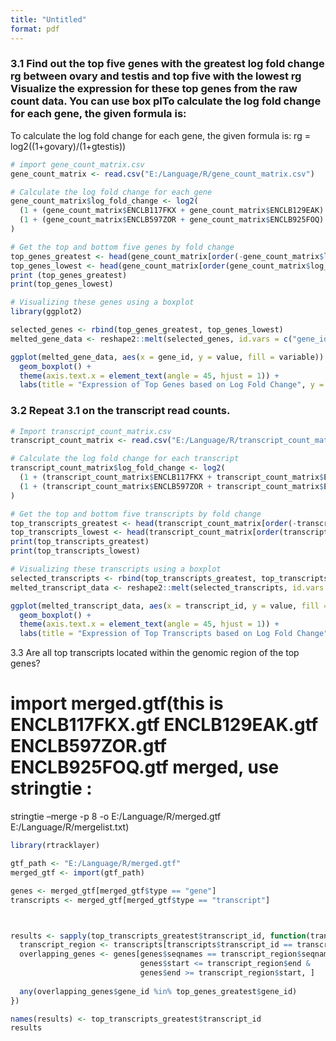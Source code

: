 ---
title: "Untitled"
format: pdf
---
### 3.1 Find out the top five genes with the greatest log fold change rg between ovary and testis and top five with the lowest rg  Visualize the expression for these top genes from the raw count data. You can use box plTo calculate the log fold change for each gene, the given formula is:
To calculate the log fold change for each gene, the given formula is:
rg = log2((1+govary)/(1+gtestis))

```{r}
# import gene_count_matrix.csv
gene_count_matrix <- read.csv("E:/Language/R/gene_count_matrix.csv")

# Calculate the log fold change for each gene
gene_count_matrix$log_fold_change <- log2(
  (1 + (gene_count_matrix$ENCLB117FKX + gene_count_matrix$ENCLB129EAK) / 2) / 
  (1 + (gene_count_matrix$ENCLB597ZOR + gene_count_matrix$ENCLB925FOQ) / 2)
)

# Get the top and bottom five genes by fold change
top_genes_greatest <- head(gene_count_matrix[order(-gene_count_matrix$log_fold_change), ], 5)
top_genes_lowest <- head(gene_count_matrix[order(gene_count_matrix$log_fold_change), ], 5)
print (top_genes_greatest)
print(top_genes_lowest)

# Visualizing these genes using a boxplot
library(ggplot2)

selected_genes <- rbind(top_genes_greatest, top_genes_lowest)
melted_gene_data <- reshape2::melt(selected_genes, id.vars = c("gene_id", "log_fold_change"), measure.vars = c("ENCLB117FKX", "ENCLB129EAK", "ENCLB597ZOR", "ENCLB925FOQ"))

ggplot(melted_gene_data, aes(x = gene_id, y = value, fill = variable)) +
  geom_boxplot() +
  theme(axis.text.x = element_text(angle = 45, hjust = 1)) +
  labs(title = "Expression of Top Genes based on Log Fold Change", y = "Expression", x = "Gene ID")

```

### 3.2 Repeat 3.1 on the transcript read counts.



```{r}
# Import transcript_count_matrix.csv
transcript_count_matrix <- read.csv("E:/Language/R/transcript_count_matrix.csv")

# Calculate the log fold change for each transcript
transcript_count_matrix$log_fold_change <- log2(
  (1 + (transcript_count_matrix$ENCLB117FKX + transcript_count_matrix$ENCLB129EAK) / 2) / 
  (1 + (transcript_count_matrix$ENCLB597ZOR + transcript_count_matrix$ENCLB925FOQ) / 2)
)

# Get the top and bottom five transcripts by fold change
top_transcripts_greatest <- head(transcript_count_matrix[order(-transcript_count_matrix$log_fold_change), ], 5)
top_transcripts_lowest <- head(transcript_count_matrix[order(transcript_count_matrix$log_fold_change), ], 5)
print(top_transcripts_greatest)
print(top_transcripts_lowest)

# Visualizing these transcripts using a boxplot
selected_transcripts <- rbind(top_transcripts_greatest, top_transcripts_lowest)
melted_transcript_data <- reshape2::melt(selected_transcripts, id.vars = c("transcript_id", "log_fold_change"), measure.vars = c("ENCLB117FKX", "ENCLB129EAK", "ENCLB597ZOR", "ENCLB925FOQ"))

ggplot(melted_transcript_data, aes(x = transcript_id, y = value, fill = variable)) +
  geom_boxplot() +
  theme(axis.text.x = element_text(angle = 45, hjust = 1)) +
  labs(title = "Expression of Top Transcripts based on Log Fold Change", y = "Expression", x = "Transcript ID")


```


3.3 Are all top transcripts located within the genomic region of the top genes?

# import merged.gtf(this is ENCLB117FKX.gtf ENCLB129EAK.gtf ENCLB597ZOR.gtf ENCLB925FOQ.gtf merged, use stringtie :
stringtie --merge -p 8 -o E:/Language/R/merged.gtf E:/Language/R/mergelist.txt)

```{r}
library(rtracklayer)

gtf_path <- "E:/Language/R/merged.gtf"
merged_gtf <- import(gtf_path)

genes <- merged_gtf[merged_gtf$type == "gene"]
transcripts <- merged_gtf[merged_gtf$type == "transcript"]




```


```{r}
 
results <- sapply(top_transcripts_greatest$transcript_id, function(transcript_id) {
  transcript_region <- transcripts[transcripts$transcript_id == transcript_id, ]
  overlapping_genes <- genes[genes$seqnames == transcript_region$seqnames & 
                             genes$start <= transcript_region$end & 
                             genes$end >= transcript_region$start, ]
  
  any(overlapping_genes$gene_id %in% top_genes_greatest$gene_id)
})

names(results) <- top_transcripts_greatest$transcript_id
results


```



